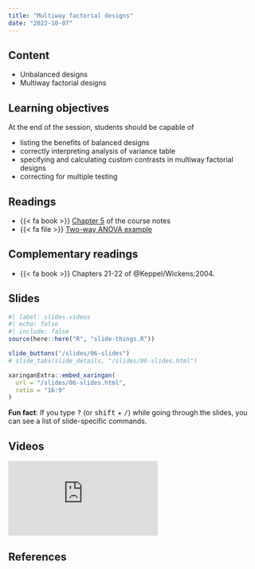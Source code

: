 ```yaml
---
title: "Multiway factorial designs"
date: "2022-10-07"
---
```





## Content

- Unbalanced designs
- Multiway factorial designs


## Learning objectives

At the end of the session, students should be capable of

- listing the benefits of balanced designs
- correctly interpreting analysis of variance table
- specifying and calculating custom contrasts in multiway factorial designs
- correcting for multiple testing

## Readings

-  {{< fa book >}}  [Chapter 5](https://lbelzile.github.io/math80667a/complete-factorial-designs.html) of the course notes
- {{< fa file >}} [Two-way ANOVA example](/example/twowayanova.html)

## Complementary readings


- {{< fa book >}}  Chapters 21-22 of @Keppel/Wickens:2004.


## Slides

```r
#| label: slides-videos
#| echo: false
#| include: false
source(here::here("R", "slide-things.R"))
```

```r
slide_buttons("/slides/06-slides")
# slide_tabs(slide_details, "/slides/06-slides.html")
```

```r
xaringanExtra::embed_xaringan(
  url = "/slides/06-slides.html",
  ratio = "16:9"
)
```

:::{.callout-tip}
**Fun fact**: If you type <kbd>?</kbd> (or <kbd>shift</kbd> + <kbd>/</kbd>) while going through the slides, you can see a list of slide-specific commands.
:::

## Videos


<div class="ratio ratio-16x9">
<iframe src="https://www.youtube.com/embed/Rss0bSmONz0" frameborder="0" allow="accelerometer; autoplay; encrypted-media; gyroscope; picture-in-picture" allowfullscreen>
</iframe>
</div>

## References
